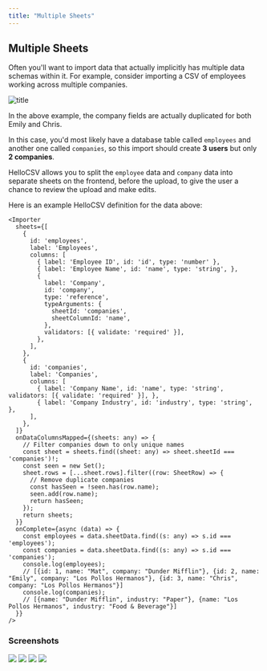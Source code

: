 ```yaml
---
title: "Multiple Sheets"
---
```


## Multiple Sheets

Often you'll want to import data that actually implicitly has multiple data schemas within it. For example, consider importing a CSV of employees working across multiple companies.

![title](/images/multiple-sheets/multiple-sheets.png)

In the above example, the company fields are actually duplicated for both Emily and Chris.

In this case, you'd most likely have a database table called `employees` and another one called `companies`, so this import should create **3 users** but only **2 companies**.

HelloCSV allows you to split the `employee` data and `company` data into separate sheets on the frontend, before the upload, to give the user a chance to review the upload and make edits.

Here is an example HelloCSV definition for the data above:

```tsx
<Importer
  sheets={[
    {
      id: 'employees',
      label: 'Employees',
      columns: [
        { label: 'Employee ID', id: 'id', type: 'number' },
        { label: 'Employee Name', id: 'name', type: 'string', },
        {
          label: 'Company',
          id: 'company',
          type: 'reference',
          typeArguments: {
            sheetId: 'companies',
            sheetColumnId: 'name',
          },
          validators: [{ validate: 'required' }],
        },
      ],
    },
    {
      id: 'companies',
      label: 'Companies',
      columns: [
        { label: 'Company Name', id: 'name', type: 'string', validators: [{ validate: 'required' }], },
        { label: 'Company Industry', id: 'industry', type: 'string', },
      ],
    },
  ]}
  onDataColumnsMapped={(sheets: any) => {
    // Filter companies down to only unique names
    const sheet = sheets.find((sheet: any) => sheet.sheetId === 'companies')!;
    const seen = new Set();
    sheet.rows = [...sheet.rows].filter((row: SheetRow) => {
      // Remove duplicate companies
      const hasSeen = !seen.has(row.name);
      seen.add(row.name);
      return hasSeen;
    });
    return sheets;
  }}
  onComplete={async (data) => {
    const employees = data.sheetData.find((s: any) => s.id === 'employees');
    const companies = data.sheetData.find((s: any) => s.id === 'companies');
    console.log(employees);
    // [{id: 1, name: "Mat", company: "Dunder Mifflin"}, {id: 2, name: "Emily", company: "Los Pollos Hermanos"}, {id: 3, name: "Chris", company: "Los Pollos Hermanos"}]
    console.log(companies);
    // [{name: "Dunder Mifflin", industry: "Paper"}, {name: "Los Pollos Hermanos", industry: "Food & Beverage"}]
  }}
/>
```


### Screenshots
<img src="/images/multiple-sheets/preview.png" />
<img src="/images/multiple-sheets/mapping.png" />
<img src="/images/multiple-sheets/companies.png" />
<img src="/images/multiple-sheets/employees.png" />